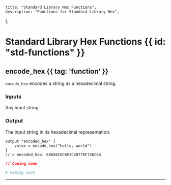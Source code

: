     title: "Standard Library Hex Functions",
    description: "Functions for Standard Library Hex",
};

# Standard Library Hex Functions {{ id: "std-functions" }}


## encode_hex {{ tag: 'function' }}

<Row>
  <Col>

`encode_hex` encodes a string as a hexadecimal string.

### Inputs

<Properties>


  <Property name="value">
    Any input string.
  </Property>


</Properties>

### Output

<Properties>
  <Property name="value">
    The input string in its hexadecimal representation.
  </Property>
</Properties>


<CodeGroup title="Example using encode_hex">


```hcl {{ title: 'main.tx' }}
output "encoded_hex" {
    value = encode_hex("hello, world")
}
// > encoded_hex: 68656C6C6F2C20776F726C64

```


```json {{ title: 'main.json' }}
// Coming soon
```

```yaml {{ title: 'main.yaml' }}
# Coming soon
```

</CodeGroup>
</Col>
</Row>

---

